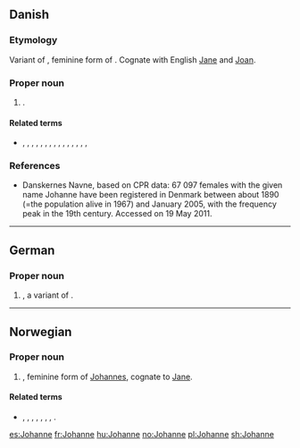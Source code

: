 ==Danish==

===Etymology===
Variant of {{m|da|Johanna}}, feminine form of {{m|da|Johannes}}. Cognate with English [[Jane]] and [[Joan]].

===Proper noun===
{{head|da|proper noun}}

# {{given name|female|lang=da}}.

====Related terms====
* {{l|da|Hanna}}, {{l|da|Hanne}}, {{l|da|Hansine}}, {{l|da|Jane}}, {{l|da|Janne}}, {{l|da|Janni}}, {{l|da|Jannie}}, {{l|da|Jeanett}}, {{l|da|Jeanette}}, {{l|da|Jeannette}}, {{l|da|Jenny}}, {{l|da|Jensine}}, {{l|da|Joan}}, {{l|da|Johanna}}, {{l|da|Jonna}}, {{l|da|Sine}}

===References===
* [http://www.danskernesnavne.navneforskning.ku.dk/ ] Danskernes Navne, based on CPR data: 67 097 females with the given name Johanne have been registered in Denmark between about 1890 (=the population alive in 1967) and January 2005, with the frequency peak in the 19th century. Accessed on 19 May 2011.

----

==German==

===Proper noun===
{{head|de|proper noun}}

# {{given name|female|lang=de}}, a variant of {{m|de|Johanna}}.

----

==Norwegian==

===Proper noun===
{{head|no|proper noun}}

# {{given name|female|lang=no}}, feminine form of [[Johannes]], cognate to [[Jane]].

====Related terms====
* {{l|no|Hanna}}, {{l|no|Hanne}}, {{l|no|Jane}}, {{l|no|Janne}}, {{l|no|Jannike}}, {{l|no|Jeanette}}, {{l|no|Jenny}}, {{l|no|Johanna}}.

[[es:Johanne]]
[[fr:Johanne]]
[[hu:Johanne]]
[[no:Johanne]]
[[pl:Johanne]]
[[sh:Johanne]]